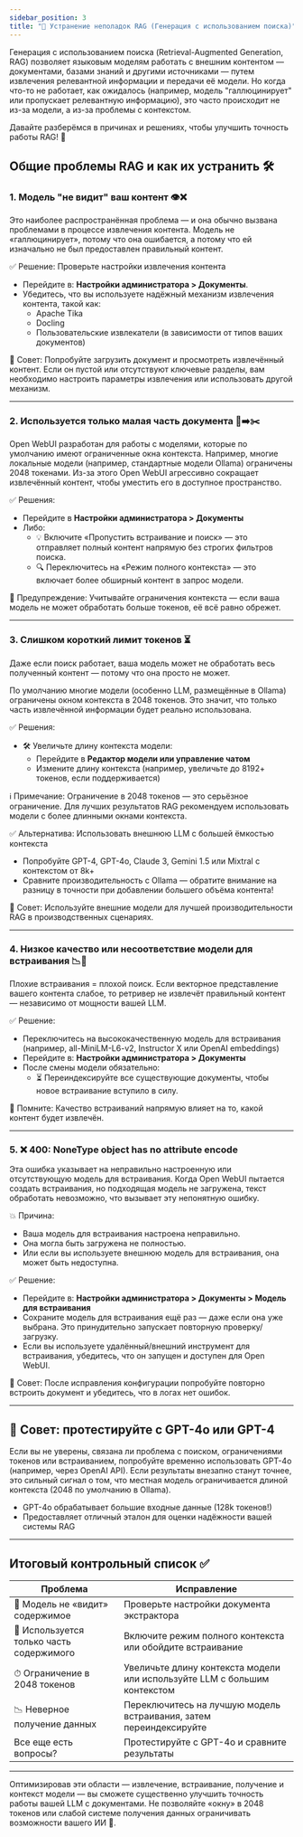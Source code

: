 ```yaml
---
sidebar_position: 3
title: "🧠 Устранение неполадок RAG (Генерация с использованием поиска)"
---
```


Генерация с использованием поиска (Retrieval-Augmented Generation, RAG) позволяет языковым моделям работать с внешним контентом — документами, базами знаний и другими источниками — путем извлечения релевантной информации и передачи её модели. Но когда что-то не работает, как ожидалось (например, модель "галлюцинирует" или пропускает релевантную информацию), это часто происходит не из-за модели, а из-за проблемы с контекстом.

Давайте разберёмся в причинах и решениях, чтобы улучшить точность работы RAG! 🚀

## Общие проблемы RAG и как их устранить 🛠️

### 1. Модель "не видит" ваш контент 👁️❌

Это наиболее распространённая проблема — и она обычно вызвана проблемами в процессе извлечения контента. Модель не «галлюцинирует», потому что она ошибается, а потому что ей изначально не был предоставлен правильный контент.

✅ Решение: Проверьте настройки извлечения контента

- Перейдите в: **Настройки администратора > Документы**.
- Убедитесь, что вы используете надёжный механизм извлечения контента, такой как:
  - Apache Tika
  - Docling
  - Пользовательские извлекатели (в зависимости от типов ваших документов)

📌 Совет: Попробуйте загрузить документ и просмотреть извлечённый контент. Если он пустой или отсутствуют ключевые разделы, вам необходимо настроить параметры извлечения или использовать другой механизм.

---

### 2. Используется только малая часть документа 📄➡️✂️

Open WebUI разработан для работы с моделями, которые по умолчанию имеют ограниченные окна контекста. Например, многие локальные модели (например, стандартные модели Ollama) ограничены 2048 токенами. Из-за этого Open WebUI агрессивно сокращает извлечённый контент, чтобы уместить его в доступное пространство.

✅ Решения:

- Перейдите в **Настройки администратора > Документы**
- Либо:
  - 💡 Включите «Пропустить встраивание и поиск» — это отправляет полный контент напрямую без строгих фильтров поиска.
  - 🔍 Переключитесь на «Режим полного контекста» — это включает более обширный контент в запрос модели.

📌 Предупреждение: Учитывайте ограничения контекста — если ваша модель не может обработать больше токенов, её всё равно обрежет.

---

### 3. Слишком короткий лимит токенов ⏳

Даже если поиск работает, ваша модель может не обработать весь полученный контент — потому что она просто не может.

По умолчанию многие модели (особенно LLM, размещённые в Ollama) ограничены окном контекста в 2048 токенов. Это значит, что только часть извлечённой информации будет реально использована.

✅ Решения:

- 🛠️ Увеличьте длину контекста модели:
  - Перейдите в **Редактор модели или управление чатом**
  - Измените длину контекста (например, увеличьте до 8192+ токенов, если поддерживается)

ℹ️ Примечание: Ограничение в 2048 токенов — это серьёзное ограничение. Для лучших результатов RAG рекомендуем использовать модели с более длинными окнами контекста.

✅ Альтернатива: Использовать внешнюю LLM с большей ёмкостью контекста

- Попробуйте GPT-4, GPT-4o, Claude 3, Gemini 1.5 или Mixtral с контекстом от 8k+
- Сравните производительность с Ollama — обратите внимание на разницу в точности при добавлении большего объёма контента!

📌 Совет: Используйте внешние модели для лучшей производительности RAG в производственных сценариях.

---

### 4. Низкое качество или несоответствие модели для встраивания 📉🧠

Плохие встраивания = плохой поиск. Если векторное представление вашего контента слабое, то ретривер не извлечёт правильный контент — независимо от мощности вашей LLM.

✅ Решение:

- Переключитесь на высококачественную модель для встраивания (например, all-MiniLM-L6-v2, Instructor X или OpenAI embeddings)
- Перейдите в: **Настройки администратора > Документы**
- После смены модели обязательно:
  - ⏳ Переиндексируйте все существующие документы, чтобы новое встраивание вступило в силу.

📌 Помните: Качество встраиваний напрямую влияет на то, какой контент будет извлечён.

---

### 5. ❌ 400: NoneType object has no attribute encode

Эта ошибка указывает на неправильно настроенную или отсутствующую модель для встраивания. Когда Open WebUI пытается создать встраивания, но подходящая модель не загружена, текст обработать невозможно, что вызывает эту непонятную ошибку.

💥 Причина:
- Ваша модель для встраивания настроена неправильно.
- Она могла быть загружена не полностью.
- Или если вы используете внешнюю модель для встраивания, она может быть недоступна.

✅ Решение:

- Перейдите в: **Настройки администратора > Документы > Модель для встраивания**
- Сохраните модель для встраивания ещё раз — даже если она уже выбрана. Это принудительно запускает повторную проверку/загрузку.
- Если вы используете удалённый/внешний инструмент для встраивания, убедитесь, что он запущен и доступен для Open WebUI.

📌 Совет: После исправления конфигурации попробуйте повторно встроить документ и убедитесь, что в логах нет ошибок.

---

## 🧪 Совет: протестируйте с GPT-4o или GPT-4

Если вы не уверены, связана ли проблема с поиском, ограничениями токенов или встраиванием, попробуйте временно использовать GPT-4o (например, через OpenAI API). Если результаты внезапно станут точнее, это сильный сигнал о том, что местная модель ограничивается длиной контекста (2048 по умолчанию в Ollama).

- GPT-4o обрабатывает большие входные данные (128k токенов!)
- Предоставляет отличный эталон для оценки надёжности вашей системы RAG

---

## Итоговый контрольный список ✅

| Проблема | Исправление |
|----------|-------------|
| 🤔 Модель не «видит» содержимое | Проверьте настройки документа экстрактора |
| 🧹 Используется только часть содержимого | Включите режим полного контекста или обойдите встраивание |
| ⏱ Ограничение в 2048 токенов | Увеличьте длину контекста модели или используйте LLM с большим контекстом |
| 📉 Неверное получение данных | Переключитесь на лучшую модель встраивания, затем переиндексируйте |
| Все еще есть вопросы? | Протестируйте с GPT-4o и сравните результаты |

---

Оптимизировав эти области — извлечение, встраивание, получение и контекст модели — вы сможете существенно улучшить точность работы вашей LLM с документами. Не позволяйте «окну» в 2048 токенов или слабой системе получения данных ограничивать возможности вашего ИИ 🎯.
